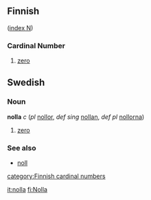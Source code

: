 ==Finnish==
([[Wiktionary:Finnish_index_n|index N]])

===Cardinal Number===

#[[zero]]

==Swedish==
===Noun===
'''nolla''' ''c'' (''pl'' [[nollor]], ''def sing'' [[nollan]], ''def pl'' [[nollorna]])

#[[zero]]

===See also===
*[[noll]]

[[category:Finnish cardinal numbers]]

[[it:nolla]]
[[fi:Nolla]]